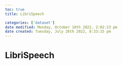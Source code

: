 ```yaml
---
toc: true
title: LibriSpeech

categories: ['dataset']
date modified: Monday, October 10th 2022, 2:02:23 pm
date created: Tuesday, July 26th 2022, 8:33:15 pm
---
```


# LibriSpeech



